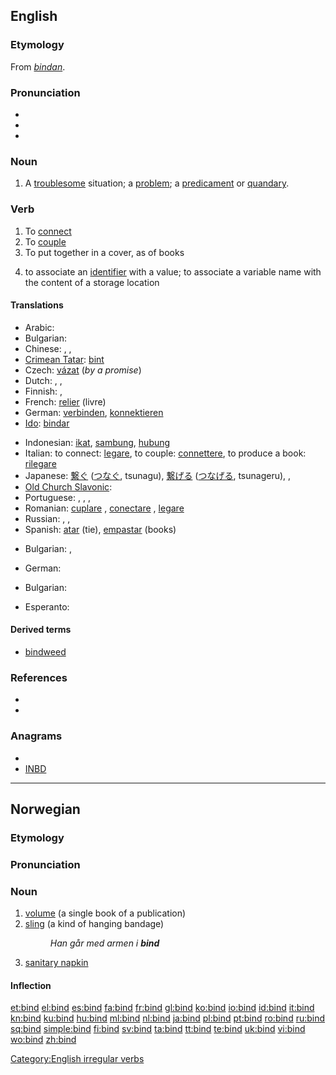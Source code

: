 {{wikipedia|dab=bind}}
==English==

===Etymology===
From {{etyl|ang}} ''[[bindan]]''.

===Pronunciation===
* {{IPA|/baɪnd/}}
* {{audio|en-us-bind.ogg|Audio (US)}}
* {{rhymes|aɪnd}}

===Noun===
{{en-noun}}

# A [[troublesome]] situation; a [[problem]]; a [[predicament]] or [[quandary]].

===Verb===
{{en-verb|binds|binding|bound|'''[[bound]]''' ''or rarely'' '''[[bounden]]'''}}

# To [[connect]]
# To [[couple]]
# To put together in a cover, as of books
# {{computing}} to associate an [[identifier]] with a value; to associate a variable name with the content of a storage location

====Translations====
{{trans-top|connect}}
* Arabic: {{t|ar|ربط|tr=rabaTa}}
* Bulgarian: {{t|bg|свързвам}}
* Chinese: {{t-|cmn|捆|tr=kǔn|sc=Hani}}, {{t|cmn|包扎|tr=bāozā|sc=Hani}}, {{zh-tsp|綁|绑|bǎng}}
* [[Crimean Tatar]]: [[bint#Crimean Tatar|bint]]
* Czech: [[vázat]] (''by a promise'')
* Dutch: {{t+|nl|binden}}, {{t+|nl|verbinden}}, {{t-|nl|koppelen}}
* Finnish: {{t+|fi|sitoa}}, {{t+|fi|yhdistää}}
* French: [[relier]] (livre)
* German: [[verbinden]], [[konnektieren]]
* [[Ido]]: [[bindar]]
{{trans-mid}}
* Indonesian: [[ikat]], [[sambung]], [[hubung]]
* Italian: to connect: [[legare]], to couple: [[connettere]], to produce a book: [[rilegare]]
* Japanese: [[繋ぐ]] ([[つなぐ]], tsunagu), [[繋げる]] ([[つなげる]], tsunageru),  {{t|ja|縛る|tr=shibaru}},  {{t|ja|結ぶ|tr=musubu}}
* [[Old Church Slavonic]]: {{tø|cu|вѧсти|tr=vęsti|sc=Cyrs}}
* Portuguese: {{t+|pt|conectar}}, {{t+|pt|juntar}}, {{t+|pt|copular}}, {{t+|pt|ligar}}
* Romanian: [[cuplare]] , [[conectare]] , [[legare]]
* Russian: {{qualifier|imperfective}} {{t|ru|вязать|tr=vjazát'}},  {{qualifier|imperfective}} {{t|ru|связывать|tr=svjázyvat'}},  {{qualifier|perfective}} {{t+|ru|связать|tr=svjazát'}}
* Spanish: [[atar]] (tie), [[empastar]] (books)
{{trans-bottom}}

{{trans-top|couple}}
* Bulgarian: {{t|bg|връзвам}},  {{t|bg|приързвам}}
{{trans-mid}}
* German: {{t+|de|verbinden}}
{{trans-bottom}}

{{trans-top|put together in a cover, as of books}}
* Bulgarian: {{t|bg|подвързвам}}
{{trans-mid}}
* Esperanto: {{t-|eo|bindi|xs=Esperanto}}
{{trans-bottom}}

====Derived terms====
* [[bindweed]]

===References===
* {{R:Century 1911}}
* {{R:Webster 1913}}

===Anagrams===
* {{alphagram|bdin}}
* [[INBD#English|INBD]]


[[Category:English irregular verbs]]

----

==Norwegian==

===Etymology===
{{rfe|lang=no}}

===Pronunciation===
{{rfp|lang=no}}

===Noun===
{{no-noun|g=n}}

# [[volume]] (a single book of a publication)
# [[sling]] (a kind of hanging bandage)
#: ''Han går med armen i '''bind'''''
# [[sanitary napkin]]

====Inflection====
{{no-noun-infl|nb-class=n1|nn-class=n1}}

[[et:bind]]
[[el:bind]]
[[es:bind]]
[[fa:bind]]
[[fr:bind]]
[[gl:bind]]
[[ko:bind]]
[[io:bind]]
[[id:bind]]
[[it:bind]]
[[kn:bind]]
[[ku:bind]]
[[hu:bind]]
[[ml:bind]]
[[nl:bind]]
[[ja:bind]]
[[pl:bind]]
[[pt:bind]]
[[ro:bind]]
[[ru:bind]]
[[sq:bind]]
[[simple:bind]]
[[fi:bind]]
[[sv:bind]]
[[ta:bind]]
[[tt:bind]]
[[te:bind]]
[[uk:bind]]
[[vi:bind]]
[[wo:bind]]
[[zh:bind]]